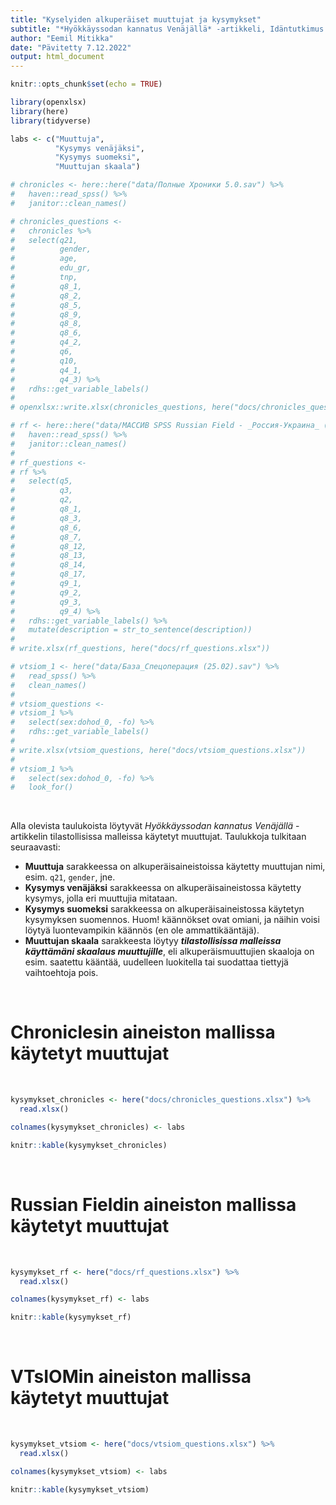 ```yaml
---
title: "Kyselyiden alkuperäiset muuttujat ja kysymykset"
subtitle: "*Hyökkäyssodan kannatus Venäjällä* -artikkeli, Idäntutkimus VOL 29 NRO 4 (2022)"
author: "Eemil Mitikka"
date: "Pävitetty 7.12.2022"
output: html_document
---
```


```r
knitr::opts_chunk$set(echo = TRUE)

library(openxlsx)
library(here)
library(tidyverse)

labs <- c("Muuttuja",
          "Kysymys venäjäksi",
          "Kysymys suomeksi",
          "Muuttujan skaala")

# chronicles <- here::here("data/Полные Хроники 5.0.sav") %>% 
#   haven::read_spss() %>% 
#   janitor::clean_names()

# chronicles_questions <- 
#   chronicles %>% 
#   select(q21,
#          gender,
#          age,
#          edu_gr,
#          tnp,
#          q8_1,
#          q8_2,
#          q8_5,
#          q8_9,
#          q8_8,
#          q8_6,
#          q4_2,
#          q6,
#          q10,
#          q4_1,
#          q4_3) %>% 
#   rdhs::get_variable_labels()
# 
# openxlsx::write.xlsx(chronicles_questions, here("docs/chronicles_questions.xlsx"))

# rf <- here::here("data/МАССИВ SPSS Russian Field - _Россия-Украина_ (всероссийский телефонный опрос, 1600, 5-7 марта).sav") %>% 
#   haven::read_spss() %>% 
#   janitor::clean_names()
# 
# rf_questions <-
# rf %>% 
#   select(q5,
#          q3,
#          q2,
#          q8_1,
#          q8_3,
#          q8_6,
#          q8_7,
#          q8_12,
#          q8_13,
#          q8_14,
#          q8_17,
#          q9_1,
#          q9_2,
#          q9_3,
#          q9_4) %>% 
#   rdhs::get_variable_labels() %>% 
#   mutate(description = str_to_sentence(description))
# 
# write.xlsx(rf_questions, here("docs/rf_questions.xlsx"))

# vtsiom_1 <- here("data/База_Спецоперация (25.02).sav") %>% 
#   read_spss() %>% 
#   clean_names()
# 
# vtsiom_questions <- 
# vtsiom_1 %>% 
#   select(sex:dohod_0, -fo) %>% 
#   rdhs::get_variable_labels()
# 
# write.xlsx(vtsiom_questions, here("docs/vtsiom_questions.xlsx"))
# 
# vtsiom_1 %>% 
#   select(sex:dohod_0, -fo) %>% 
#   look_for()

```

<br>

Alla olevista taulukoista löytyvät *Hyökkäyssodan kannatus Venäjällä* -artikkelin tilastollisissa malleissa käytetyt muuttujat. Taulukkoja tulkitaan seuraavasti:

  * **Muuttuja** sarakkeessa on alkuperäisaineistoissa käytetty muuttujan nimi, esim. `q21`, `gender`, jne.
  * **Kysymys venäjäksi** sarakkeessa on alkuperäisaineistossa käytetty kysymys, jolla eri muuttujia mitataan.
  * **Kysymys suomeksi** sarakkeessa on alkuperäisaineistossa käytetyn kysymyksen suomennos. Huom! käännökset ovat omiani, ja näihin voisi löytyä luontevampikin käännös (en ole ammattikääntäjä).
  * **Muuttujan skaala** sarakkeesta löytyy ***tilastollisissa malleissa käyttämäni skaalaus muuttujille***, eli alkuperäismuuttujien skaaloja on esim. saatettu kääntää, uudelleen luokitella tai suodattaa tiettyjä vaihtoehtoja pois.
  
<br>

# Chroniclesin aineiston mallissa käytetyt muuttujat

<br>


```r
kysymykset_chronicles <- here("docs/chronicles_questions.xlsx") %>% 
  read.xlsx()

colnames(kysymykset_chronicles) <- labs

knitr::kable(kysymykset_chronicles)
```

<br>

# Russian Fieldin aineiston mallissa käytetyt muuttujat

<br>

```r
kysymykset_rf <- here("docs/rf_questions.xlsx") %>% 
  read.xlsx()

colnames(kysymykset_rf) <- labs

knitr::kable(kysymykset_rf)
```

<br>

# VTsIOMin aineiston mallissa käytetyt muuttujat

<br>

```r
kysymykset_vtsiom <- here("docs/vtsiom_questions.xlsx") %>% 
  read.xlsx()

colnames(kysymykset_vtsiom) <- labs

knitr::kable(kysymykset_vtsiom)


```

<br>